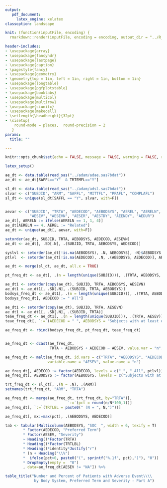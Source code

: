 ```yaml
---
output:  
   pdf_document:
     latex_engine: xelatex
classoption: landscape

knit: (function(inputFile, encoding) {
  rmarkdown::render(inputFile, encoding = encoding, output_dir = "../R_Output")})

header-includes:
- \usepackage{array}
- \usepackage{fancyhdr}
- \usepackage{lastpage}
- \usepackage{caption}
- \pagestyle{fancy}
- \usepackage{geometry}
- \geometry{top = 1in, left = 1in, right = 1in, bottom = 1in}
- \usepackage{longtable}
- \usepackage{pgfplotstable}
- \usepackage{booktabs}
- \usepackage{multicol}
- \usepackage{multirow}
- \usepackage{siunitx}
- \usepackage{makecell}
- \setlength{\headheight}{32pt}
- \sisetup{ 
    round-mode = places,  round-precision = 2
   }
params:
  title: ""

---
```


```r

knitr::opts_chunk$set(echo = FALSE, message = FALSE, warning = FALSE, results = "asis")

```

\renewcommand{\arraystretch}{1.15}

```r

latex_setup()

ae_dt <- data.table(read_sas("../adam/adae.sas7bdat"))
ae_dt <- ae_dt[SAFFL=="Y"  & TRTEMFL=="Y"]

sl_dt <- data.table(read_sas("../adam/adsl.sas7bdat"))
slvar <- c("SUBJID", "ARM", "SAFFL", "MITTFL", "PPAFL", "COMPLAFL")
sl_dt <- unique(sl_dt[SAFFL == "Y", slvar, with=F])


aevar <- c("SUBJID", "TRTA", "AEDECOD", "AEBODSYS", "AEREL", "AERELN",
           "AESEV", "AESEVN", "AESER", "AESTDY", "AEENDY", "AEDUR")
ae_dt[, AERELN := ifelse(AERELN == 1, 1, 4)]
ae_dt[AERELN == 4, AEREL := "Related"]
ae_dt <- unique(ae_dt[, aevar, with=F])

setorder(ae_dt, SUBJID, TRTA, AEBODSYS, AEDECOD, AESEVN)
ae_dt <- ae_dt[, .SD[.N], .(SUBJID, TRTA, AEBODSYS, AEDECOD)]

syslvl <- setorder(ae_dt[!is.na(AEBODSYS), .N, AEBODSYS], -N)$AEBODSYS
ptlvl  <- setorder(ae_dt[!is.na(AEDECOD), .N, .(AEBODSYS, AEDECOD)], AEBODSYS, -N, AEDECOD)$AEDECOD

ae_dt <- merge(sl_dt, ae_dt, all.x = TRUE)

pt_freq_dt <- ae_dt[, .(n = length(unique(SUBJID))), .(TRTA, AEBODSYS,  AEDECOD, AESEV)]

ae_dt1 <- setorder(copy(ae_dt), SUBJID, TRTA, AEBODSYS, AESEVN)
ae_dt1 <- ae_dt1[, .SD[.N], .(SUBJID, TRTA, AEBODSYS)]
bodsys_freq_dt <- ae_dt1[, .(n = length(unique(SUBJID))), .(TRTA, AEBODSYS, AESEV)]
bodsys_freq_dt[, AEDECOD := " All"]

ae_dt1 <- setorder(copy(ae_dt), SUBJID, TRTA, AESEVN)
ae_dt1 <- ae_dt1[, .SD[.N], .(SUBJID, TRTA)]
teae_freq_dt <- ae_dt1[, .(n = length(unique(SUBJID))), .(TRTA, AESEV)]
teae_freq_dt[, `:=`(AEDECOD = " ", AEBODSYS = "Subjects with at least one TEAE")]

ae_freq_dt <- rbind(bodsys_freq_dt, pt_freq_dt, teae_freq_dt)


ae_freq_dt <- dcast(ae_freq_dt, 
                    TRTA + AEBODSYS + AEDECOD ~ AESEV, value.var = "n", fill = 0)

ae_freq_dt <- melt(ae_freq_dt, id.vars = c("TRTA", "AEBODSYS", "AEDECOD"), 
                   variable.name = "AESEV", value.name = "n")

ae_freq_dt[, AEDECOD := factor(AEDECOD, levels = c(" ", " All", ptlvl))]
ae_freq_dt[, AEBODSYS := factor(AEBODSYS, levels = c("Subjects with at least one TEAE", syslvl))]

trt_freq_dt <- sl_dt[, .(N = .N), .(ARM)]
setnames(trt_freq_dt, "ARM", "TRTA")

ae_freq_dt <- merge(ae_freq_dt, trt_freq_dt, by="TRTA")[, 
                            `:=`(pct = round(n/N*100,1))]
ae_freq_dt[, `:=`(TRTLBL = paste0(" (N = ", N,")"))]

ae_freq_dt[, mx:=max(pct), .(AEBODSYS, AEDECOD)]

tab <- tabular(Multicolumn(AEBODSYS, "SOC  ", width = 6, texify = T)
        * Factor(AEDECOD, "Preferred Term") 
        * Factor(AESEV, "Severity") 
        ~ Heading()*Factor(TRTA)
        * Heading()*Factor(TRTLBL)
        * Heading()*identity*Justify("r")
        * (n + Heading("\\%")
        *  ifelse(pct>0, paste0("(", sprintf("%.1f", pct),")"), "0"))
        * DropEmpty(empty =  "0")
        , data=ae_freq_dt[AESEV != "NA"]) %>%

table_title("Number and Percent of Patients with Adverse Event\\\\
             by Body System, Preferred Term and Severity - Part A")

```
